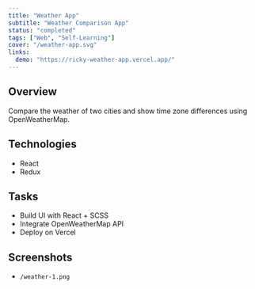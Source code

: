 ```yaml
---
title: "Weather App"
subtitle: "Weather Comparison App"
status: "completed"
tags: ["Web", "Self-Learning"]
cover: "/weather-app.svg"
links:
  demo: "https://ricky-weather-app.vercel.app/"
---
```


## Overview

Compare the weather of two cities and show time zone differences using OpenWeatherMap.

## Technologies

- React
- Redux

## Tasks

- Build UI with React + SCSS
- Integrate OpenWeatherMap API
- Deploy on Vercel

## Screenshots

- `/weather-1.png`
